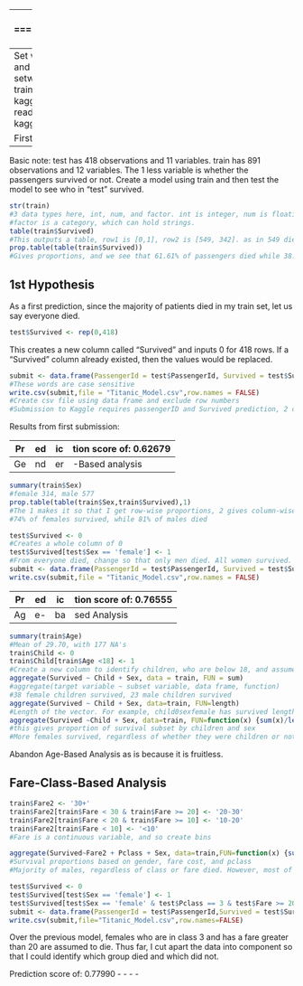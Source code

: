 ---
Titanic Death Prediction Model
==============================
author: Peter

Setup
-----
Set working directory to place with files and load files
  setwd('C:/Users/Pete/titanic-kaggle')
  train <- read.csv("C:/Users/Pete/titanic-kaggle/train.csv")
  View(train)
  test <- read.csv("C:/Users/Pete/titanic-kaggle/test.csv")
  View(test)

First look at Data
------------------
Basic note: test has 418 observations and 11 variables.
train has 891 observations and 12 variables.
The 1 less variable is whether the passengers survived or not.
Create a model using train and then test the model to see who in "test" survived.

```{r}
str(train)
#3 data types here, int, num, and factor. int is integer, num is floating, and
#factor is a category, which can hold strings.
table(train$Survived)
#This outputs a table, row1 is [0,1], row2 is [549, 342]. as in 549 died and 342 survived
prop.table(table(train$Survived))
#Gives proportions, and we see that 61.61% of passengers died while 38.38% survived in the training set
```
1st Hypothesis
--------------
As a first prediction, since the majority of patients died in my train set, let us say everyone died.

```{r}
test$Survived <- rep(0,418)
```
This creates a new column called "Survived" and inputs 0 for 418 rows.
If a "Survived" column already existed, then the values would be replaced.
```{r}
submit <- data.frame(PassengerId = test$PassengerId, Survived = test$Survived)
#These words are case sensitive
write.csv(submit,file = "Titanic_Model.csv",row.names = FALSE)
#Create csv file using data frame and exclude row numbers
#Submission to Kaggle requires passengerID and Survived prediction, 2 columns with 418 observations.
```
Results from first submission:

Prediction score of: 0.62679
- - - -
Gender-Based analysis
---------------------
```{r}
summary(train$Sex)
#female 314, male 577
prop.table(table(train$Sex,train$Survived),1)
#The 1 makes it so that I get row-wise proportions, 2 gives column-wise proportions
#74% of females survived, while 81% of males died
```

```{r}
test$Survived <- 0
#Creates a whole column of 0
test$Survived[test$Sex == 'female'] <- 1
#From everyone died, change so that only men died. All women survived.
submit <- data.frame(PassengerId = test$PassengerId, Survived = test$Survived)
write.csv(submit,file = "Titanic_Model.csv",row.names = FALSE)
```

Prediction score of: 0.76555
- - - -
Age-based Analysis
------------------
```{r}
summary(train$Age)
#Mean of 29.70, with 177 NA's
train$Child <- 0
train$Child[train$Age <18] <- 1
#Create a new column to identify children, who are below 18, and assume they all survived.
aggregate(Survived ~ Child + Sex, data = train, FUN = sum)
#aggregate(target variable ~ subset variable, data frame, function)
#38 female children survived, 23 male children survived
aggregate(Survived ~ Child + Sex, data=train, FUN=length)
#Length of the vector. For example, child0sexfemale has survived length of 259
aggregate(Survived ~Child + Sex, data=train, FUN=function(x) {sum(x)/length(x)})
#this gives proportion of survival subset by children and sex
#More females survived, regardless of whether they were children or not, and so the original prediction that females always had a higher probability of surviving does not change.
```
Abandon Age-Based Analysis as is because it is fruitless.


Fare-Class-Based Analysis
-------------------------
```{r}
train$Fare2 <- '30+'
train$Fare2[train$Fare < 30 & train$Fare >= 20] <- '20-30'
train$Fare2[train$Fare < 20 & train$Fare >= 10] <- '10-20'
train$Fare2[train$Fare < 10] <- '<10'
#Fare is a continuous variable, and so create bins

aggregate(Survived~Fare2 + Pclass + Sex, data=train,FUN=function(x) {sum(x)/length(x)})
#Survival proportions based on gender, fare cost, and pclass
#Majority of males, regardless of class or fare died. However, most of the class 3 woomen who paid more than $20 also died. A hypothesis could be that these expensive cabins were located close to the iceberg impact site, or were further from the exit stairs.
```

```{r}
test$Survived <- 0
test$Survived[test$Sex == 'female'] <- 1
test$Survived[test$Sex == 'female' & test$Pclass == 3 & test$Fare >= 20] <- 0
submit <- data.frame(PassengerId = test$PassengerId,Survived = test$Survived)
write.csv(submit,file="Titanic_Model.csv",row.names=FALSE)
```
Over the previous model, females who are in class 3 and has a fare greater than 20 are assumed to die.
Thus far, I cut apart the data into component so that I could identify which group died and which did not.

Prediction score of: 0.77990
- - - -
